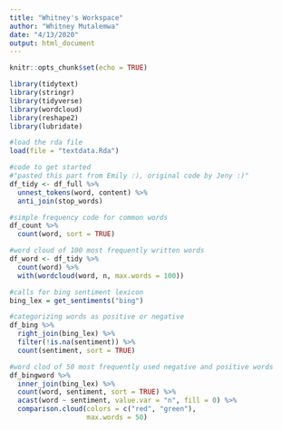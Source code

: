 ```yaml
---
title: "Whitney's Workspace"
author: "Whitney Mutalemwa"
date: "4/13/2020"
output: html_document
---
```


```r
knitr::opts_chunk$set(echo = TRUE)
```

```r
library(tidytext)
library(stringr)
library(tidyverse)
library(wordcloud)
library(reshape2)
library(lubridate)
```

```r
#load the rda file
load(file = "textdata.Rda")

#code to get started
#"pasted this part from Emily :), original code by Jeny :)"
df_tidy <- df_full %>% 
  unnest_tokens(word, content) %>% 
  anti_join(stop_words) 

#simple frequency code for common words
df_count %>% 
  count(word, sort = TRUE)

#word cloud of 100 most frequently written words
df_word <- df_tidy %>%
  count(word) %>%
  with(wordcloud(word, n, max.words = 100))

#calls for bing sentiment lexicon 
bing_lex = get_sentiments("bing")

#categorizing words as positive or negative
df_bing %>%
  right_join(bing_lex) %>%
  filter(!is.na(sentiment)) %>%
  count(sentiment, sort = TRUE)

#word clod of 50 most frequently used negative and positive words
df_bingword %>%
  inner_join(bing_lex) %>%
  count(word, sentiment, sort = TRUE) %>%
  acast(word ~ sentiment, value.var = "n", fill = 0) %>%
  comparison.cloud(colors = c("red", "green"),
                   max.words = 50)


```